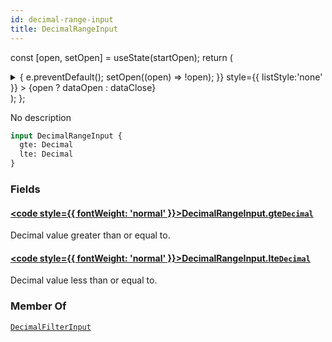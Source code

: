 ```yaml
---
id: decimal-range-input
title: DecimalRangeInput
---
```






const [open, setOpen] = useState(startOpen);
return (
<details {...(open ? { open: true } : {})} className="details" style={{ border:'none', boxShadow:'none', background:'var(--ifm-background-color)' }}>
<summary
onClick={(e) => {
e.preventDefault();
setOpen((open) => !open);
}}
style={{ listStyle:'none' }} >
{open ? dataOpen : dataClose}
</summary>
{open && children}
</details>
);
};

No description

```graphql
input DecimalRangeInput {
  gte: Decimal
  lte: Decimal
}
```

### Fields

#### [<code style={{ fontWeight: 'normal' }}>DecimalRangeInput.<b>gte</b></code>](#)<Bullet />[`Decimal`](../../../api-reference/miscellaneous/scalars/decimal.mdx) <Badge class="badge badge--secondary" text="scalar"/> <Badge class="badge badge--secondary" text="miscellaneous"/>

Decimal value greater than or equal to.

#### [<code style={{ fontWeight: 'normal' }}>DecimalRangeInput.<b>lte</b></code>](#)<Bullet />[`Decimal`](../../../api-reference/miscellaneous/scalars/decimal.mdx) <Badge class="badge badge--secondary" text="scalar"/> <Badge class="badge badge--secondary" text="miscellaneous"/>

Decimal value less than or equal to.

### Member Of

[`DecimalFilterInput`](../../../api-reference/miscellaneous/inputs/decimal-filter-input.mdx) <Badge class="badge badge--secondary" text="input"/>
